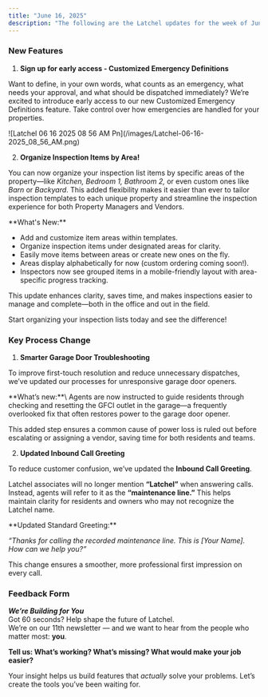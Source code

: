```yaml
---
title: "June 16, 2025"
description: "The following are the Latchel updates for the week of June 16, 2025."
---
```


### **New Features**

1. **Sign up for early access - Customized Emergency Definitions**

Want to define, in your own words, what counts as an emergency, what needs your approval, and what should be dispatched immediately? We’re excited to introduce early access to our new Customized Emergency Definitions feature. Take control over how emergencies are handled for your properties.

<Frame>
  ![Latchel 06 16 2025 08 56 AM Pn](/images/Latchel-06-16-2025_08_56_AM.png)
</Frame>

<CardGroup cols={2}>
  <Card title="Sign up for early access here." icon="file-pen" iconType="duotone" color="#ff9b8a" horizontal href="https://latchel.typeform.com/to/QNa2vLGl">
    
  </Card>
</CardGroup>

2. **Organize Inspection Items by Area\!**

You can now organize your inspection list items by specific areas of the property—like _Kitchen, Bedroom 1, Bathroom 2,_ or even custom ones like _Barn_ or _Backyard_. This added flexibility makes it easier than ever to tailor inspection templates to each unique property and streamline the inspection experience for both Property Managers and Vendors.

<Check>
  **What's New:**

  - Add and customize item areas within templates.
  - Organize inspection items under designated areas for clarity.
  - Easily move items between areas or create new ones on the fly.
  - Areas display alphabetically for now (custom ordering coming soon\!).
  - Inspectors now see grouped items in a mobile-friendly layout with area-specific progress tracking.
</Check>

This update enhances clarity, saves time, and makes inspections easier to manage and complete—both in the office and out in the field.

Start organizing your inspection lists today and see the difference\!

### **Key Process Change**

1. **Smarter Garage Door Troubleshooting**

To improve first-touch resolution and reduce unnecessary dispatches, we’ve updated our processes for unresponsive garage door openers.

<Check>
  **What’s new:**\
  Agents are now instructed to guide residents through checking and resetting the GFCI outlet in the garage—a frequently overlooked fix that often restores power to the garage door opener.
</Check>

This added step ensures a common cause of power loss is ruled out before escalating or assigning a vendor, saving time for both residents and teams.

2. **Updated Inbound Call Greeting**

To reduce customer confusion, we’ve updated the **Inbound Call Greeting**.

Latchel associates will no longer mention **“Latchel”** when answering calls. Instead, agents will refer to it as the **“maintenance line.”** This helps maintain clarity for residents and owners who may not recognize the Latchel name.

<Check>
  **Updated Standard Greeting:**

  _“Thanks for calling the recorded maintenance line. This is [Your Name]. How can we help you?”_
</Check>

This change ensures a smoother, more professional first impression on every call.

### **Feedback Form**

**_We’re Building for You_**\
Got 60 seconds? Help shape the future of Latchel.\
We’re on our 11th newsletter — and we want to hear from the people who matter most: **you**.

**Tell us: What’s working? What’s missing? What would make your job easier?**

<CardGroup cols={2}>
  <Card title="Share your feedback here — it’s quick and impactful." icon="message-pen" iconType="duotone" color="#ff9b8a" horizontal href="https://forms.gle/fndzwWLczhkWjBQc8">
    
  </Card>
</CardGroup>

Your insight helps us build features that _actually_ solve your problems. Let’s create the tools you’ve been waiting for.